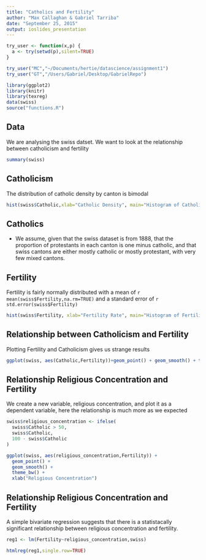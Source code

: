 ```yaml
---
title: "Catholics and Fertility"
author: "Max Callaghan & Gabriel Tarriba"
date: "September 25, 2015"
output: ioslides_presentation
---
```


```r

try_user <- function(x,p) {
  a <- try(setwd(p),silent=TRUE)
}

try_user("MC","~/Documents/hertie/datascience/assignment1")
try_user("GT","/Users/Gabriel/Desktop/GabrielRepo")

library(ggplot2)
library(knitr)
library(texreg)
data(swiss)
source("functions.R")

```

## Data
We are analysing the swiss datset. We want to look at the relationship between catholicism and fertility

```r

summary(swiss)

```

## Catholicism
The distribution of catholic density by canton is bimodal

```r

hist(swiss$Catholic,xlab="Catholic Density", main="Histogram of Catholic Density")

```

## Catholics
- We assume, given that the swiss dataset is from 1888, that the proportion of protestants in each canton is one minus catholic, and that swiss cantons are either mostly catholic or mostly protestant, with very few mixed cantons.

## Fertility
Fertility is fairly normally distributed with a mean of `r mean(swiss$Fertility,na.rm=TRUE)` and a standard error of `r std.error(swiss$Fertility)`

```r

hist(swiss$Fertility, xlab="Fertility Rate", main="Histogram of Fertility Rate")

```

## Relationship between Catholicism and Fertility
Plotting Fertility and Catholicism gives us strange results

```r

ggplot(swiss, aes(Catholic,Fertility))+geom_point() + geom_smooth() + theme_bw()

```

## Relationship Religious Concentration and Fertility

We create a new variable, religious concentration, and plot it as a dependent variable, here the relationship is much more as we expected

```r

swiss$religious_concentration <- ifelse(
  swiss$Catholic > 50,
  swiss$Catholic,
  100 - swiss$Catholic
)

ggplot(swiss, aes(religious_concentration,Fertility)) +
  geom_point() + 
  geom_smooth() + 
  theme_bw() +
  xlab("Religious Concentration")

```


## Relationship Religious Concentration and Fertility

A simple bivariate regression suggests that there is a statistacally significant relationship between religious concentration and fertility.

```r

reg1 <- lm(Fertility~religious_concentration,swiss)

htmlreg(reg1,single.row=TRUE)

```

